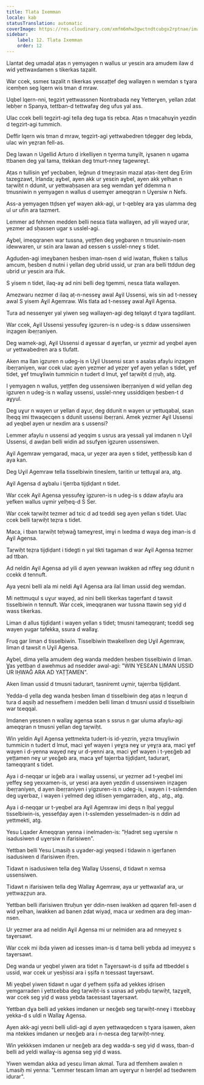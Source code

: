 ```yaml
---
title: Tlata Ixemman
locale: kab
statusTranslation: automatic
coverImage: https://res.cloudinary.com/xmfm6mhw3gwctndtcubgx2rptnae/image/upload/v1741354419/small_cover_la_gran_rebelion_28716e29d2.webp
sidebar:
    label: 12. Tlata Ixemman
    order: 12
---
```

Llantat deg umadal aṭas n yemyagen n wallus ur yesɛin ara amudem ilaw d wid yettwaxdamen s tikerkas taẓalit.

War ccek, ssmeɛ taẓalit n tikerkas yesɛaṭṭef deg wallaɣen n wemdan s tɣara icemḥen seg lqern wis tman d mraw.

Uqbel lqern-nni, tegzirt yettwassnen Nontrabada neɣ Yetterɣen, yellan zdat lebḥer n Spanya, tettban-d tettwafaɣ deg ufus yal ass.

Ulac ccek belli tegzirt-agi tella deg tuga tis ṛebɛa. Aṭas n tmacahuɣin yezdin d tegzirt-agi tummich.

Deffir lqern wis tman d mraw, tegzirt-agi yettwabedren tḍegger deg lebda, ulac win yeẓran fell-as.

Deg lawan n Ugellid Arturo d irkelliyen n tɣerma tunɣilt, iɣsanen n ugama ttbanen deg yal tama, ttekkan deg tmurt-nneɣ tagewreɣt.

Aṭas n tullisin ɣef yecbaben, leǧnun d tmeɣṛasin mazal aṭas-itent deg Erim tazegzawt, Irlanda; aɣbel, ayen akk ur yesɛin aɣbel, ayen akk yelhan n taṛwiḥt n ddunit, ur yettwaḥṣasen ara seg wemdan ɣef ddemma n tmusniwin n yemyagen n wallus d usemɣer ameqqran n Uɣersiw n Nefs.

Ass-a yemyagen ttḍsen ɣef wayen akk-agi, ur t-qebleɣ ara ɣas ulamma deg ul ur ufin ara tazmert.

Lemmer ad fehmen medden belli nesɛa tlata wallaɣen, ad yili wayeḍ urar, yezmer ad sḥassen ugar s usslel-agi.

Aɣbel, imeqqranen war tussna, yeṭṭfen deg yegbaren n tmusniwin-nsen idewwaren, ur sɛin ara lawan ad ɛessen s usslel-nneɣ s tidet.

Agduden-agi imeɣbanen ḥesben iman-nsen d wid iwatan, ffuken s tallus amcum, ḥesben d nutni i yellan deg ubrid ussid, ur ẓran ara belli ttddun deg ubrid ur yesɛin ara ifuk.

S yisem n tidet, ilaq-aɣ ad nini belli deg tgemmi, nesɛa tlata wallaɣen.

Amezwaru nezmer d ilaq aṭ-n-nesseɣ awal Aɣil Ussensi, wis sin ad t-nesseɣ awal S yisem Aɣil Agemraw. Wis tlata ad t-nesseɣ awal Aɣil Agensa.

Tura ad nessenɣer yal yiwen seg wallaɣen-agi deg telqayt d tɣara tagdilant.

War ccek, Aɣil Ussensi yessufeɣ igzuren-is n udeg-is s ddaw ussensiwen inẓagen ibeṛṛaniyen.

Deg wamek-agi, Aɣil Ussensi d aɣessar d aɣeṛfan, ur yezmir ad yeqbel ayen ur yettwabedren ara s tlufatt.

Aken ma llan igzuren n udeg-is n Uɣil Ussensi sɛan s asalas afaylu inẓagen ibeṛṛaniyen, war ccek ulac ayen yezmer ad yeẓer ɣef ayen yellan s tidet, ɣef tidet, ɣef tmuɣliwin tummicin n tudert d lmut, ɣef taṛwiḥt d ṛṛuḥ, atg.

I yemyagen n wallus, yeṭṭfen deg ussensiwen ibeṛṛaniyen d wid yellan deg igzuren n udeg-is n wallaɣ ussensi, usslel-nneɣ ussiddiqen ḥesben-t d aɣyul.

Deg uɣur n wayen ur yellan d aɣur, deg ddunit n wayen ur yettuqabal, sɛan lḥeqq imi ttwaqecqen s ddunit ussensi ibeṛṛani. Amek yezmer Aɣil Ussensi ad yeqbel ayen ur nexdim ara s ussensi?

Lemmer afaylu n ussensi ad yeqqim s usrus ara yessali yal imdanen n Uɣil Ussensi, d awḍan belli widin ad ssufɣen igzuren ussensiwen.

Aɣil Agemraw yemgarad, maca, ur yeẓer ara ayen s tidet, yettḥessib kan d aya kan.

Deg Uɣil Agemraw tella tisselbiwin tineslem, taritin ur tettuɣal ara, atg.

Aɣil Agensa d aɣbalu i tjerrba tijḍiḍant n tidet.

War ccek Aɣil Agensa yessufeɣ igzuren-is n udeg-is s ddaw afaylu ara yefken wallus uɣmir yelḥeq-d S Ser.

War ccek taṛwiḥt tezmer ad tɛic d ad tɛeddi seg ayen yellan s tidet. Ulac ccek belli taṛwiḥt teẓra s tidet.

Maca, i tban taṛwiḥt teḥwaǧ tameɣrest, imɣi n lxedma d waya deg iman-is d Aɣil Agensa.

Taṛwiḥt teẓra tijḍiḍant i tidegti n yal tikti tagaman d war Aɣil Agensa tezmer ad ttban.

Ad neldin Aɣil Agensa ad yili d ayen yewwan iwakken ad nffeɣ seg ddunit n ccekk d tennuft.

Aya yeɛni belli ala mi neldi Aɣil Agensa ara ilal liman ussid deg wemdan.

Mi nettmuqul s uɣur wayeḍ, ad nini belli tikerkas tagerfant d tawsit tisselbiwin n tennuft. War ccek, imeqqranen war tussna ttawin seg yiḍ d wass tikerkas.

Liman d allus tijḍiḍant i wayen yellan s tidet; tmusni tameqqrant; tɛeddi seg wayen yugar tafekka, ssura d wallaɣ.

Fruq gar liman d tisselbiwin. Tisselbiwin ttwakellxen deg Uɣil Agemraw, liman d tawsit n Uɣil Agensa.

Aɣbel, dima yella amudem deg wanda medden ḥesben tisselbiwin d liman. Ɣas yettban d awehmus ad nsedder awal-agi: "WIN YESƐAN LIMAN USSID UR IḤWAǦ ARA AD YAṬȚAMEN".

Aken liman ussid d tmusni tadurart, tasniremt uɣmir, tajerrba tijḍiḍant.

Yedda-d yella deg wanda ḥesben liman d tisselbiwin deg aṭas n leqṛun d tura d aqsiḥ ad nessefhem i medden belli liman d tmusni ussid d tisselbiwin war tɛeqqal.

Imdanen yessnen n wallaɣ agensa sɛan s ssrus n gar uluma afaylu-agi ameqqran n tmusni yellan deg taṛwiḥt.

Win yeldin Aɣil Agensa yettmekta tudert-is id-yezrin, yeẓra tmuɣliwin tummicin n tudert d lmut, maci ɣef wayen i yeɣṛa neɣ ur yeɣṛa ara, maci ɣef wayen i d-yenna wayeḍ neɣ ur d-yenni ara, maci ɣef wayen i t-yeɛǧeb ad yeṭṭamen neɣ ur yeɛǧeb ara, maca ɣef tajerrba tijḍiḍant, tadurart, tameqqrant s tidet.

Aya i d-neqqar ur iɛǧeb ara i wallaɣ ussensi, ur yezmer ad t-yeqbel imi yeffeɣ seg yexxamen-is, ur yesɛi ara ayen yezdin d ussensiwen inẓagen ibeṛṛaniyen, d ayen ibeṛṛaniyen i yigzuren-is n udeg-is, i wayen i t-sslemden deg uɣerbaz, i wayen i yelmed deg idlisen yemgarraden, atg., atg., atg.

Aya i d-neqqar ur t-yeqbel ara Aɣil Agemraw imi deqs n lḥal yeggul tisselbiwin-is, yessefḍay ayen i t-sslemden yesselmaden-is n ddin ad yettmekti, atg.

Yesu Lqader Ameqqran yenna i inelmaden-is: "Ḥadret seg uɣersiw n isadusiwen d uɣersiw n ifarisiwen".

Yettban belli Yesu Lmasiḥ s uɣader-agi yeqsed i tidawin n igerfanen isadusiwen d ifarisiwen ifṛen.

Tidawt n isadusiwen tella deg Wallaɣ Ussensi, d tidawt n xemsa ussensiwen.

Tidawt n ifarisiwen tella deg Wallaɣ Agemraw, aya ur yettwaxlaf ara, ur yettwaẓẓun ara.

Yettban belli ifarisiwen ttruḥun ɣer ddin-nsen iwakken ad qqaren fell-asen d wid yelhan, iwakken ad banen zdat wiyaḍ, maca ur xedmen ara deg iman-nsen.

Ur yezmer ara ad neldin Aɣil Agensa mi ur nelmiden ara ad nmeyyez s taɣersawt.

War ccek mi ibda yiwen ad iɛesses iman-is d tama belli yebda ad imeyyez s taɣersawt.

Deg wanda ur yeqbel yiwen ara tidet n Taɣersawt-is d ṣṣifa ad ttbeddel s ussid, war ccek ur yesḥissi ara i ṣṣifa n tɛessast taɣersawt.

Mi yeqbel yiwen tidawt n ugar d yefhem ṣṣifa ad yekkes iḍrisen yemgarraden i yettɛebba deg taṛwiḥt-is s usnas ad yebḍu taṛwiḥt, taẓɣelt, war ccek seg yiḍ d wass yebda taɛessast taɣersawt.

Yettban dɣa belli ad yekkes imdanen ur neɛǧeb seg taṛwiḥt-nneɣ i ttɛebbaɣ yekka-d s uldi n Wallaɣ Agensa.

Ayen akk-agi yeɛni belli ulidi-agi d ayen yettwaqedcen s tɣara iṣawen, aken ma ntekkes imdanen ur neɛǧeb ara i n-nesɛa deg taṛwiḥt-nneɣ.

Win yekkksen imdanen ur neɛǧeb ara deg wadda-s seg yiḍ d wass, tban-d belli ad yeldi wallaɣ-is agensa seg yiḍ d wass.

Yiwen wemdan akka ad yesɛu liman akmal. Tura ad tfemhem awalen n Lmasiḥ mi yenna: "Lemmer tesɛam liman am uɣerɣur n lxerḍel ad tsedwrem idurar".


